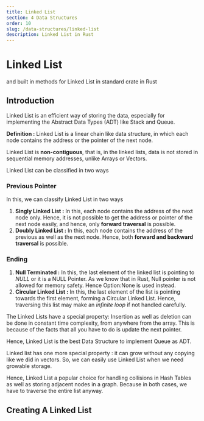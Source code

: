 ```yaml
---
title: Linked List
section: 4 Data Structures
order: 10
slug: /data-structures/linked-list
description: Linked List in Rust
---
```


# Linked List
and built in methods for Linked List in standard crate in Rust

## Introduction

Linked List is an efficient way of storing the data, especially for implementing the Abstract Data Types (ADT) like Stack and Queue.

**Definition :** Linked List is a linear chain like data structure, in which each node contains the address or the pointer of the next node.

Linked List is **non-contiguous**, that is, in the linked lists, data is not stored in sequential memory addresses, unlike Arrays or Vectors.

Linked List can be classified in two ways

### Previous Pointer

In this, we can classify Linked List in two ways

1. **Singly Linked List :** In this, each node contains the address of the next node only. Hence, it is not possible to get the address or pointer of the next node easily, and hence, only **forward traversal** is possible.
2. **Doubly Linked List :** In this, each node contains the address of the previous as well as the next node. Hence, both **forward and backward traversal** is possible.

### Ending

1. **Null Terminated :** In this, the last element of the linked list is pointing to *NULL* or it is a NULL Pointer. As we know that in Rust, Null pointer is not allowed for memory safety. Hence Option:None is used instead.
2. **Circular Linked List :** In this, the last element of the list is pointing  towards the first element, forming a Circular Linked List. Hence, traversing this list may make an *infinite loop* if not handled carefully.

The Linked Lists have a special property:
Insertion as well as deletion can be done in constant time complexity, from anywhere from the array.
This is because of the facts that all you have to do is update the next pointer.

Hence,
Linked List is the best Data Structure
to implement Queue as ADT.


Linked list has one more special property : it can grow without any copying like we did in vectors. So, we can easily use Linked List when we need growable storage.

Hence, Linked List a popular choice for handling collisions in Hash Tables as well as storing adjacent nodes in a graph.
Because in both cases, we have to traverse the entire list anyway.



## Creating A Linked List


